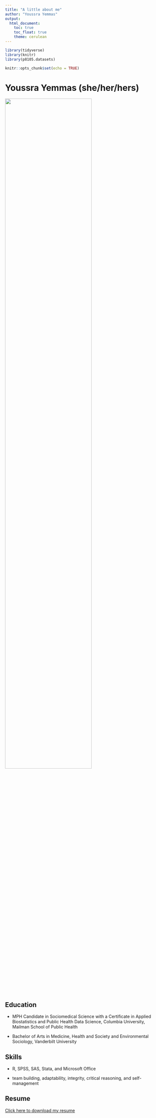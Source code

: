```yaml
---
title: "A little about me"
author: "Youssra Yemmas"
output: 
  html_document:
    toc: true
    toc_float: true
    theme: cerulean
---
```


```r
library(tidyverse)
library(knitr)
library(p8105.datasets)

knitr::opts_chunk$set(echo = TRUE)
```

# **Youssra Yemmas ** (she/her/hers)

<img src="./images/prof_pic.jpg" style="width:75%">

## Education 

* MPH Candidate in Sociomedical Science with a Certificate in Applied Biostatistics and Public Health Data Science, Columbia University, Mailman School of Public Health

* Bachelor of Arts in Medicine, Health and Society and Environmental Sociology, Vanderbilt University

## Skills

* R, SPSS, SAS, Stata, and Microsoft Office

* team building, adaptability, integrity, critical reasoning, and self-management

## Resume 

[Click here to download my resume](./resume/yy_resume.pdf)
